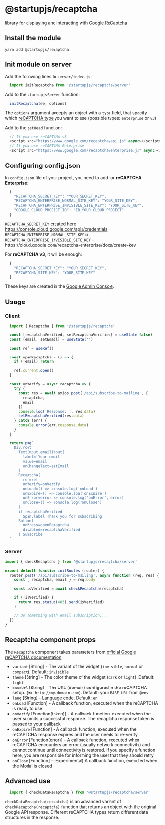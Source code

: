 
# @startupjs/recaptcha

library for displaying and interacting with [Google ReCaptcha](https://www.google.com/recaptcha/about/)

## Install the module

`yarn add @startupjs/recaptcha`

## Init module on server

Add the following lines to `server/index.js`:
```js
  import initRecaptcha from '@startupjs/recaptcha/server'
```
Add to the `startupjsServer` function:
```js
  initRecaptcha(ee, options)
```
The `options` argument accepts an object with a `type` field, that specify which [reCAPTCHA type](https://www.google.com/recaptcha/about) you want to use (possible types: `enterprise` or `v3`)

Add to the `getHead` function:
```js
  // If you use reCAPTCHA v3
  <script src="https://www.google.com/recaptcha/api.js" async></script>
  // If you use reCAPTCHA Enterprise
  <script src="https://www.google.com/recaptcha/enterprise.js" async></script>
```

## Configuring config.json

In `config.json` file of your project, you need to add for **reCAPTCHA Enterprise**:

```js
  {
    "RECAPTCHA_SECRET_KEY": "YOUR_SECRET_KEY",
    "RECAPTCHA_ENTERPRISE_NORMAL_SITE_KEY": "YOUR_SITE_KEY",
    "RECAPTCHA_ENTERPRISE_INVISIBLE_SITE_KEY": "YOUR_SITE_KEY",
    "GOOGLE_CLOUD_PROJECT_ID": "ID_YOUR_CLOUD_PROJECT"
  }
```
`RECAPTCHA_SECRET_KEY` created here https://console.cloud.google.com/apis/credentials
`RECAPTCHA_ENTERPRISE_NORMAL_SITE_KEY` и `RECAPTCHA_ENTERPRISE_INVISIBLE_SITE_KEY` - https://cloud.google.com/recaptcha-enterprise/docs/create-key

For **reCAPTCHA v3**, it will be enough:
```js
  {
    "RECAPTCHA_SECRET_KEY": "YOUR_SECRET_KEY",
    "RECAPTCHA_SITE_KEY": "YOUR_SITE_KEY"
  }
```
These keys are created in the [Google Admin Console](https://www.google.com/recaptcha/admin/).

## Usage

### Client

```jsx
  import { Recaptcha } from '@startupjs/recaptcha'
```

```jsx example
  const [recaptchaVerified, setRecaptchaVerified] = useState(false)
  const [email, setEmail] = useState('')

  const ref = useRef()

  const openRecaptcha = () => {
    if (!email) return

    ref.current.open()
  }

  const onVerify = async recaptcha => {
    try {
      const res = await axios.post('/api/subscribe-to-mailing', {
        recaptcha,
        email
      })
      console.log('Response: ', res.data)
      setRecaptchaVerified(res.data)
    } catch (err) {
      console.error(err.response.data)
    }
  }

  return pug`
    Div.root
      TextInput.emailInput(
        label='Your email'
        value=email
        onChangeText=setEmail
      )
      Recaptcha(
        ref=ref
        onVerify=onVerify
        onLoad=() => console.log('onLoad')
        onExpire=() => console.log('onExpire')
        onError=error => console.log('onError', error)
        onClose=() => console.log('onClose')
      )
      if recaptchaVerified
        Span.label Thank you for subscribing
      Button(
        onPress=openRecaptcha
        disabled=recaptchaVerified
      ) Subscribe
  `
```

### Server
```js
import { checkRecaptcha } from '@startupjs/recaptcha/server'

export default function initRoutes (router) {
  router.post('/api/subscribe-to-mailing', async function (req, res) {
    const { recaptcha, email } = req.body

    const isVerified = await checkRecaptcha(recaptcha)

    if (!isVerified) {
      return res.status(403).send(isVerified)
    }

    // Do something with email subscription...
  })
}
```

## Recaptcha component props

The `Recaptcha` component takes parameters from [official Google reCAPTCHA documentation](https://developers.google.com/recaptcha/docs/invisible#config)

 - `variant` [String] - The variant of the widget (`invisible`, `normal` or `compact`). Default: `invisible`
 - `theme` [String] - The color theme of the widget (`dark` or `light`). Default: `light`
 - `baseUrl` [String] - The URL (domain) configured in the reCAPTCHA setup. (ex. `http://my.domain.com`). Default: your `BASE_URL` from `@env`
 - `lang` [String] - [Language code](https://developers.google.com/recaptcha/docs/language). Default: `en`
 - `onLoad` [Function] - A callback function, executed when the reCAPTCHA is ready to use
 - `onVerify` [Function(token)] - A callback function, executed when the user submits a successful response. The recaptcha response token is passed to your callback
 - `onExpire` [Function] - A callback function, executed when the reCAPTCHA response expires and the user needs to re-verify
 - `onError` [Function(error)] - A callback function, executed when reCAPTCHA encounters an error (usually network connectivity) and cannot continue until connectivity is restored. If you specify a function here, you are responsible for informing the user that they should retry
 - `onClose` [Function] - (Experimental) A callback function, executed when the Modal is closed

## Advanced use

```js
  import { checkDataRecaptcha } from '@startupjs/recaptcha/server'
```

`checkDataRecaptcha(recaptcha)` is an advanced variant of `checkRecaptcha(recaptcha)` function that returns an object with the original Google API response. Different reCAPTCHA types return different data structures in the response.
